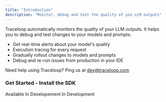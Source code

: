 ```yaml
---
title: "Introduction"
description: "Monitor, debug and test the quality of you LLM outputs"
---
```


Traceloop automatically monitors the quality of your LLM outputs. It helps you to debug and test changes to your models and prompts.

- Get real-time alerts about your model's quality
- Execution tracing for every request
- Gradually rollout changes to models and prompts
- Debug and re-run issues from production in your IDE

Need help using Traceloop? Ping us at dev@traceloop.com

### Get Started - Install the SDK

<CardGroup cols={3}>
  <Card title="Python" icon="python" href="/python-sdk/introduction">
    Available
  </Card>
  <Card title="Javascript / Typescript" icon="node">
    In Developement
  </Card>
  <Card title="Go" icon="golang">
    In Development
  </Card>
</CardGroup>
